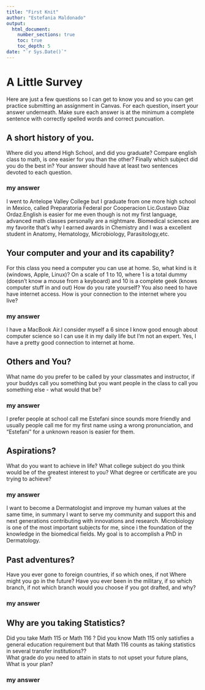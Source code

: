 ```yaml
---
title: "First Knit"
author: "Estefania Maldonado"
output: 
  html_document:
    number_sections: true
    toc: true
    toc_depth: 5
date: "`r Sys.Date()`"   
---
```


# A Little Survey

Here are just a few questions so I can get to know you and so you can get practice submitting an assignment in Canvas.  For each question, insert your answer underneath. Make sure each answer is at the minimum a complete sentence with correctly spelled words and correct puncuation. 

## A short history of you.  
Where did you attend High School, and did you graduate? Compare english class to math, is one easier for you than the other? Finally which subject did you do the best in? Your answer should have at least two sentences devoted to each question.  
  
### my answer     
I went to Antelope Valley College but I graduate from one more high school in Mexico, called Preparatoria Federal por Cooperacion Lic.Gustavo Diaz Ordaz.English is easier for me even though is not my first language, advanced math classes personally are a nightmare. Biomedical sciences are my favorite that's why I earned awards in Chemistry and I was a excellent student in Anatomy, Hematology, Microbiology, Parasitology,etc.   

     


## Your computer and your and its capability?  
 For this class  you need a computer you can use at home.  So, what kind is it (windows, Apple, Linux)?  On a scale of 1 to 10, where 1 is a total dummy (doesn't know a mouse from a keyboard) and 10 is a complete geek (knows computer stuff in and out) How do you rate yourself?  You also need to have have internet access. How is your connection to the internet where you live?

### my answer   
I have a MacBook Air.I consider myself a 6 since I know good enough about computer science so I can use it in my daily life but I'm not an expert. Yes, I have a pretty good connection to internet at home.  
   

## Others and You?   
What name do you prefer to be called by your classmates and instructor, if your buddys call you something but you want people in the class to call you something else - what would that be? 

### my answer     
I prefer people at school call me Estefani since sounds more friendly and usually people call me for my first name using a wrong pronunciation, and "Estefani" for a unknown reason is easier for them.  
   
 




## Aspirations?   
What do you want to achieve in life?  What college subject do you think would be of the greatest interest to you? What degree or certificate are you trying to achieve?

### my answer     
I want to become a Dermatologist and improve my human values at the same time, in summary I want to serve my community and support this and next generations contributing with innovations and research. Microbiology is one of the most important subjects for me, since i the foundation of the knowledge in the biomedical fields. My goal is to accomplish a PhD in Dermatology.   
   
 




## Past adventures?  
Have you ever gone to foreign countries, if so which ones, if not Where might you go in the future?  Have you ever been in the military, if so which branch, if not which branch would you choose if you got drafted, and why?

### my answer     
  
   
  




## Why are you taking Statistics?  
Did you take Math 115 or Math 116 ?  Did you know Math 115 only satisfies a general education requirement but that Math 116 counts as taking statistics in several transfer institutions??  
What grade do you need to attain in stats to not upset your future plans, What is your plan?  
 

### my answer     
  
   
 






  




